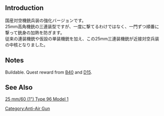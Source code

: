 
{{Template:Equipmentinfo
|name = 25mm Triple Autocannon Mount
|id = 40
|japanesename = 25mm三連装機銃
|icon = {{GreenGunMG}}
|type = AA Gun
|effect = {{AA}} +6 {{Evasion}} +1
|scrap = {{Ammo}}3, {{Steel}}1
|image = <gallery type="slideshow" widths="360px" position="center" hideaddbutton="true">
Equipment40-1.png
Equipment40-2.png
Equipment40-3.png
Equipment40-4.png
</gallery>
|DD = lime
|LC = lime
|CL = lime
|CLT = lime
|CA = lime
|CAV = lime
|BB = lime
|BBV = lime
|FASTBB = lime
|AV = lime
|CVL = lime
|CV = lime
|CVB= lime
|AR = lime
|AS = lime}}

==Introduction==
国産対空機銃兵装の強化バージョンです。<br>
25mm高角機銃の三連装型ですが、一度に撃てるわけではなく、一門ずつ順番に撃って銃身の加熱を防ぎます。<br>
従来の連装機銃や仮設の単装機銃を加え、この25mm三連装機銃が近接対空兵装の中核となりました。
==Notes==
Buildable. Quest reward from [[Quests#B40|B40]] and [[Quests#D15|D15]].
==See Also==
[http://www.navweaps.com/Weapons/WNJAP_25mm-60_mg.htm 25 mm/60 (1") Type 96 Model 1 ]
{{Equipmentlist}}
[[Category:Anti-Air Gun]]